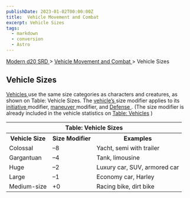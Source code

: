 ```yaml
---
publishDate: 2023-01-02T00:00:00Z
title:  Vehicle Movement and Combat 
excerpt: Vehicle Sizes
tags:
  - markdown
  - conversion
  - Astro
---
```


[ Modern d20 SRD ](/#modernD20) > [ Vehicle Movement and Combat ](modern-d20-srd-vehicle-movement-and-combat-index) > Vehicle Sizes

##  Vehicle Sizes

[ Vehicles ](modern-d20-srd-equipment-equipment-vehicles) use the same size
categories as characters and creatures, as shown on Table: Vehicle Sizes. The
[ vehicle’s ](modern-d20-srd-equipment-equipment-vehicles) size modifier
applies to its [ initiative ](modern-d20-srd-combat-initiative) modifier, [maneuver ](modern-d20-srd-vehicle-movement-and-combat-simple-maneuvers)
modifier, and [ Defense ](modern-d20-srd-combat-defense) . (The size modifier
is already included in the vehicle statistics on [ Table: Vehicles](modern-d20-srd-equipment-equipment-vehicles) )


<table> <tr> <th colspan="3"> Table: Vehicle Sizes </th> </tr> <tr> <th> Vehicle Size </th> <th> Size Modifier </th> <th> Examples </th> </tr> <tr> <td> Colossal </td> <td> –8 </td> <td> Yacht, semi with trailer </td> </tr> <tr class="shaded"> <td> Gargantuan </td> <td> –4 </td> <td> Tank, limousine </td> </tr> <tr> <td> Huge </td> <td> –2 </td> <td> Luxury car, SUV, armored car </td> </tr> <tr class="shaded"> <td> Large </td> <td> –1 </td> <td> Economy car, Harley </td> </tr> <tr> <td> Medium-size </td> <td> +0 </td> <td> Racing bike, dirt bike </td> </tr> </table>


